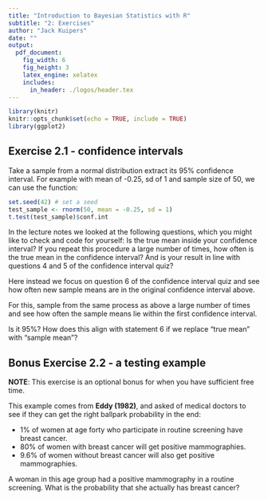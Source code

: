 ```yaml
---
title: "Introduction to Bayesian Statistics with R"
subtitle: "2: Exercises"
author: "Jack Kuipers"
date: ""
output:
  pdf_document:
    fig_width: 6
    fig_height: 3
    latex_engine: xelatex
    includes:
      in_header: ./logos/header.tex
---
```


```r
library(knitr)
knitr::opts_chunk$set(echo = TRUE, include = TRUE)
library(ggplot2)
```


## Exercise 2.1 - confidence intervals

Take a sample from a normal distribution extract its 95% confidence interval. For example with mean of -0.25, sd of 1 and sample size of 50, we can use the \code{t.test} function:

```r
set.seed(42) # set a seed
test_sample <- rnorm(50, mean = -0.25, sd = 1)
t.test(test_sample)$conf.int
```

In the lecture notes we looked at the following questions, which you might like to check and code for yourself: Is the true mean inside your confidence interval? If you repeat this procedure a large number of times, how often is the true mean in the confidence interval? And is your result in line with questions 4 and 5 of the confidence interval quiz?

Here instead we focus on question 6 of the confidence interval quiz and see how often new sample means are in the original confidence interval above.

For this, sample from the same process as above a large number of times and see how often the sample means lie within the first confidence interval.

Is it 95%? How does this align with statement 6 if we replace "true mean" with "sample mean"?

## Bonus Exercise 2.2 - a testing example

**NOTE**: This exercise is an optional bonus for when you have sufficient free time.

This example comes from **Eddy (1982)**, and asked of medical doctors to see if they can get the right ballpark probability in the end:

* 1% of women at age forty who participate in routine screening have breast cancer.
* 80% of women with breast cancer will get positive mammographies.
* 9.6% of women without breast cancer will also get positive mammographies.

A woman in this age group had a positive mammography in a routine screening. What is the probability that she actually has breast cancer?
